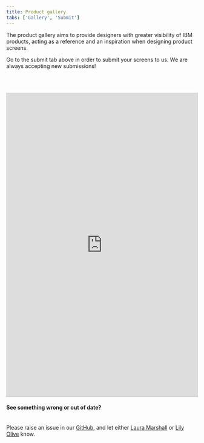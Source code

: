 ```yaml
---
title: Product gallery
tabs: ['Gallery', 'Submit']
---
```


<PageDescription>

The product gallery aims to provide designers with greater visibility of IBM products, acting as a reference and an inspiration when designing product screens. 
</PageDescription>

Go to the submit tab above in order to submit your screens to us. We are always accepting new submissions!


<br></br>

<iframe class="airtable-embed" src="https://airtable.com/embed/appYaUbXAtoRYLR1L/shrrnhGuJlpmCaHFp?backgroundColor=yellowDusty&viewControls=on" frameborder="0" onmousewheel="" width="100%" height="800" style="background: transparent; border: 1px solid #ccc;"></iframe>

#### See something wrong or out of date?<br></br>
Please raise an issue in our <a href="https://github.ibm.com/CDAI-design/pal">GitHub</a>, and let either <a href="https://w3.ibm.com/#/people/125355866">Laura Marshall</a> or <a href="https://w3.ibm.com/#/people/4J7265897">Lily Olive</a> know. 